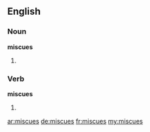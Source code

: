 ==English==

===Noun===
'''miscues'''

# {{plural of|miscue}}

===Verb===
'''miscues'''

# {{third-person singular of|miscue}}

[[ar:miscues]]
[[de:miscues]]
[[fr:miscues]]
[[my:miscues]]